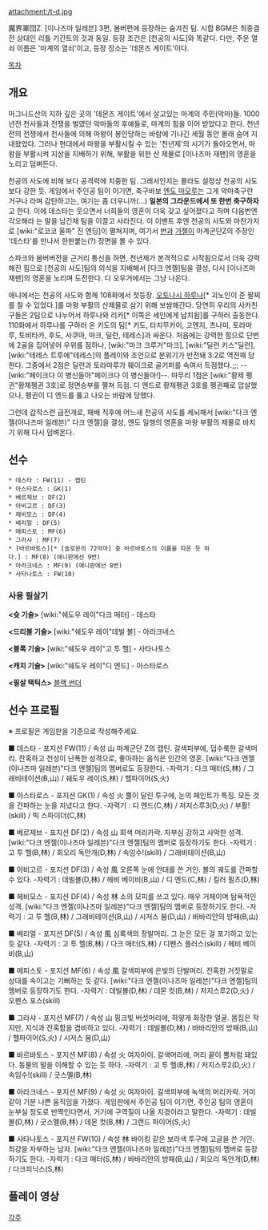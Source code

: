 attachment:/t-d.jpg

魔界軍団Z. [이나즈마 일레븐] 3편, 봄버편에 등장하는 숨겨진 팀. 시합 BGM은 최종결전 상대인 리틀 기간트의 것과 동일. 등장 조건은 [천공의 사도]와 똑같다. 다만, 주운 열쇠 이름은 '마계의 열쇠'이고, 등장 장소는 '데몬즈 게이트'이다.

[[목차]]

== 개요 ==

마그니드산의 지하 깊은 곳의 '데몬즈 게이트'에서 살고있는 마계의 주민(악마)들. 1000년전 천사들과 전쟁을 벌였던 악마들의 후예들로, 마계의 힘을 이어 받았다고 한다. 천년전의 전쟁에서 천사들에 의해 마왕이 봉인당하는 바람에 기나긴 세월 동안 몰래 숨어 지내왔었다. 그러나 현대에서 마왕을 부활시킬 수 있는 '천년제'의 시기가 돌아오면서, 마왕을 부활시켜 지상을 지배하기 위해, 부활을 위한 산 제물로 [이나즈마 재팬]의 영혼을 노리고 덤벼든다.

천공의 사도에 비해 보다 공격력에 치중한 팀. 그래서인지는 몰라도 설정상 천공의 사도보다 강한 듯. 게임에서 주인공 팀이 이기면, 축구바보 [[엔도 마모루]]는 그게 악마축구란 거구나 라며 감탄하고는, 여기는 좀 더우니까(…) '''일본의 그라운드에서 또 한번 축구하자'''고 한다. 이에 데스타는 웃으면서 너희들의 영혼이 더욱 갖고 싶어졌다고 하며 다음번엔 각오해라 는 말을 남긴채 팀을 이끌고 사라진다. 이 이벤트 후엔 천공의 사도와 마찬가지로 [wiki:"로코코 울파" 진 엔딩]이 펼쳐지며, 여기서 [[번]]과 [[가젤]]이 마계군단Z의 주장인 '데스타'를 만나서 한판붙는(?) 장면을 볼 수 있다.

스파크와 봄버버전을 근거리 통신을 하면, 천년제가 본격적으로 시작됨으로서 더욱 강력해진 힘으로 [천공의 사도]팀의 의식을 지배해서 [다크 엔젤]팀을 결성, 다시 [이나즈마 재팬]의 영혼을 노리며 도전한다. 디 오우거에서는 그냥 나온다.

애니에서는 천공의 사도와 함께 108화에서 첫등장. [[오토나시 하루나]][* 괴노인이 준 팔찌를 찰 수 있었다.]를 마왕 부활의 산제물로 삼기 위해 보쌈해간다. 당연히 우리의 사카친구들은 2팀으로 나누어서 하루나와 리카[* 이쪽은 세인에게 납치됨]를 구하러 출동한다. 110화에서 하루나를 구하러 온 키도의 팀[* 키도, 타치무카이, 고엔지, 츠나미, 토라마루, 토비타카, 후도, 사쿠마, 마크, 딜런, 테레스]과 싸운다. 처음에는 강력한 힘으로 단번에 2골을 집어넣어 우위를 점하나, [wiki:"마크 크루거"마크], [wiki:"딜런 키스"딜런], [wiki:"테레스 트루에"테레스]의 플레이와 조언으로 분위기가 반전돼 3:2로 역전패 당한다. 그중에서 2점은 딜런과 토라마루가 훼이크로 골키퍼를 속여서 득점했다.;;; --[wiki:"페이크다 이 병신들아"페이크다 이 병신들아!]--. 마무리 1점은 [wiki:"황제 펭귄"황제펭귄 3호]로 정면승부를 펼쳐 득점. 디 엔드로 황제펭귄 3호를 펭귄째로 압살했으나, 펭귄이 디 엔드를 뚫고 나오는 바람에 당했다.

그런데 갑작스런 급전개로, 패배 직후에 어느새 천공의 사도를 세뇌해서 [wiki:"다크 엔젤(이나즈마 일레븐)" 다크 엔젤]을 결성, 엔도 일행의 영혼을 마왕 부활의 제물로 바치기 위해 다시 덤벼온다.

== 선수 ==
 * 데스타 : FW(11) - 캡틴
 * 아스타로스 : GK(1)
 * 베르제브 : DF(2)
 * 아비고르 : DF(3)
 * 헤비모스 : DF(4)
 * 베리얼 : DF(5)
 * 메피스토 : MF(6)
 * 그라샤 : MF(7)
 * [바르바토스][* [솔로몬의 72악마] 중 바르바토스의 이름을 따온 듯 하다.] : MF(8) (애니판에선 9번)
 * 아라크네스 : MF(9) (애니판에선 8번)
 * 사타나토스 : FW(10)

=== 사용 필살기 ===
'''<슛 기술>'''
[wiki:"쉐도우 레이"다크 매터] - 데스타

'''<드리블 기술>'''
[wiki:"쉐도우 레이"데빌 볼] - 아라크네스

'''<블록 기술>'''
[wiki:"쉐도우 레이"고 투 헬] - 사타나토스

'''<캐치 기술>'''
[wiki:"쉐도우 레이"디 엔드] - 아스타로스

'''<필살 택틱스>'''
[[블랙 썬더]]

== 선수 프로필 ==
※ 프로필은 게임판을 기준으로 작성해주세요.

■ 데스타 - 포지션 FW(11) / 속성 山
마계군단 Z의 캡틴. 갈색피부에, 덥수룩한 갈색머리. 잔혹하고 천성이 난폭한 성격으로, 좋아하는 음식은 인간의 영혼. [wiki:"다크 엔젤(이나즈마 일레븐)"다크 엔젤]팀의 멤버로도 등장한다.
-자력기 : 다크 매터(S,林) / 그래비테이션(B,山) / 쉐도우 레이(S,林) / 헬파이어(S,火)

■ 아스타로스 - 포지션 GK(1) / 속성 火
뿔이 달린 투구에, 눈의 페인트가 특징. 모든 것을 간파하는 눈을 지녔다고 한다.
-자력기 : 디 엔드(C,林) / 저지스루3(D,火) / 부활!(skill) / 빅 스파이더(C,林)

■ 베르제브 - 포지션 DF(2) / 속성 山
회색 머리카락. 자부심 강하고 사악한 성격. [wiki:"다크 엔젤(이나즈마 일레븐)"다크 엔젤]팀의 멤버로 등장하기도 한다.
-자력기 : 고 투 헬(B,林) / 회오리 독안개(D,林) / 속임수!(skill) / 그래비테이션(B,山)

■ 아비고르 - 포지션 DF(3) / 속성 風
오른쪽 눈에 안대를 쓴 거인. 볼의 궤도를 간파할 수 있다.
-자력기 : 데빌볼(D,林) / 헤비 베이비(B,山) / 디 엔드(C,林) / 킬러 필즈(D,林)

■ 헤비모스 - 포지션 DF(4) / 속성 林
소의 모피를 쓰고 있다. 매우 거체이며 탐욕적인 성격. [wiki:"다크 엔젤(이나즈마 일레븐)"다크 엔젤]팀의 멤버로 등장하기도 한다.
-자력기 : 고 투 헬(B,林) / 그래비테이션(B,山) / 시저스 붐(D,山) / 바바리안의 방패(B,山)

■ 베리얼 - 포지션 DF(5) / 속성 風
심록색의 장발머리. 그 눈은 모든 걸 포기하고 있는 듯 같다.
-자력기 : 고 투 헬(B,林) / 다크 매터(S,林) / 디펜스 플러스(skill) / 헤비 베이비(B,山)

■ 메피스토 - 포지션 MF(6) / 속성 風
갈색피부에 은빛의 단발머리. 잔혹한 거짓말로 상대를 속이고는 기뻐하는 듯 같다. [wiki:"다크 엔젤(이나즈마 일레븐)"다크 엔젤]팀의 멤버로 등장하기도 한다.
-자력기 : 데빌볼(D,林) / 데몬 컷(B,林) / 저지스루2(D,火) / 오펜스 포스(skill)

■ 그라샤 - 포지션 MF(7) / 속성 山
핑크빛 버섯머리에, 하얗게 화장한 얼굴. 몸집은 작지만, 지식과 잔혹함을 겸비하고 있다.
-자력기 : 데빌볼(D,林) / 바바리안의 방패(B,山) / 헬파이어(S,火) / 시저스 붐(D,山)

■ 바르바토스 - 포지션 MF(8) / 속성 火
여자아이. 갈색머리에, 머리 끝이 뿔처럼 돼있다. 동물의 말을 이해할 수 있는 듯 하다. 
-자력기 : 고 투 헬(B,林) / 저지스루2(D,火) / 속임수!(skill) / 굿스멜(B,林)

■ 아라크네스 - 포지션 MF(9) / 속성 火
여자아이. 갈색피부에 녹색의 머리카락. 거미 같이 기분 나쁜 움직임을 가졌다. 게임판에서 주인공 팀이 이기면, 주인공 팀의 영혼이 눈부실 정도로 반짝인다면서, 거기에 구역질이 나올 지경이라고 말한다.
-자력기 : 데빌볼(D,林) / 굿스멜(B,林) / 데몬 컷(B,林) / 그랜드 파이어(S,火)

■ 사타나토스 - 포지션 FW(10) / 속성 林
바이킹 같은 보라색 투구에 고글을 쓴 거인. 최강을 자부하는 남자. [wiki:"다크 엔젤(이나즈마 일레븐)"다크 엔젤]팀의 멤버로 등장하기도 한다.
-자력기 : 다크 매터(S,林) / 바바리안의 방패(B,山) / 회오리 독안개(D,林) / 다크피닉스(S,林)

== 플레이 영상 ==

{{{#!html
<embed src="http://www.youtube.com/v/JHR8LW2UL-o?fs=1&amp;hl=ko_KR" type="application/x-shockwave-flash" allowscriptaccess="always" allowfullscreen="true" width="480" height="385"></embed>
<p>
<embed src="http://www.youtube.com/v/82zhk4CXR7c?fs=1&amp;hl=ko_KR" type="application/x-shockwave-flash" allowscriptaccess="always" allowfullscreen="true" width="480" height="385"></embed>
}}}


[[각주]]
